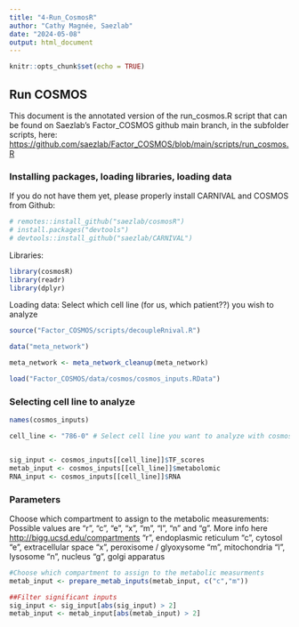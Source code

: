 ```yaml
---
title: "4-Run_CosmosR"
author: "Cathy Magnée, Saezlab"
date: "2024-05-08"
output: html_document
---
```


```r
knitr::opts_chunk$set(echo = TRUE)
```

## Run COSMOS
This document is the annotated version of the run_cosmos.R script that can be found on Saezlab's Factor_COSMOS github main branch, in the subfolder scripts, here: <https://github.com/saezlab/Factor_COSMOS/blob/main/scripts/run_cosmos.R>

### Installing packages, loading libraries, loading data

If you do not have them yet, please properly install CARNIVAL and COSMOS from Github:

```r
# remotes::install_github("saezlab/cosmosR")
# install.packages("devtools")
# devtools::install_github("saezlab/CARNIVAL")
```

Libraries:
```r
library(cosmosR)
library(readr)
library(dplyr)
```
Loading data:
Select which cell line (for us, which patient??) you wish to analyze
```r
source("Factor_COSMOS/scripts/decoupleRnival.R")

data("meta_network")

meta_network <- meta_network_cleanup(meta_network)

load("Factor_COSMOS/data/cosmos/cosmos_inputs.RData")

```

### Selecting cell line to analyze
```r
names(cosmos_inputs)

cell_line <- "786-0" # Select cell line you want to analyze with cosmos HERE


sig_input <- cosmos_inputs[[cell_line]]$TF_scores
metab_input <- cosmos_inputs[[cell_line]]$metabolomic
RNA_input <- cosmos_inputs[[cell_line]]$RNA
```

### Parameters

Choose which compartment to assign to the metabolic measurements:
Possible values are "r", "c", "e", "x", "m", "l", "n" and "g". More info here <http://bigg.ucsd.edu/compartments> 
"r", endoplasmic reticulum
"c", cytosol
"e", extracellular space
"x", peroxisome / glyoxysome
"m", mitochondria
"l", lysosome
"n", nucleus
"g", golgi apparatus

```r
#Choose which compartment to assign to the metabolic measurments
metab_input <- prepare_metab_inputs(metab_input, c("c","m"))

##Filter significant inputs
sig_input <- sig_input[abs(sig_input) > 2]
metab_input <- metab_input[abs(metab_input) > 2]

```

